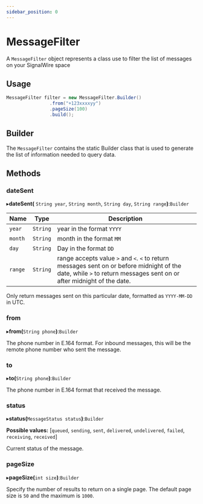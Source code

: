 ```yaml
---
sidebar_position: 0
---
```


# MessageFilter

A `MessageFilter` object represents a class use to filter the list of messages on your SignalWire space

## Usage

```java
MessageFilter filter = new MessageFilter.Builder()
                .from("+123xxxxyy")
                .pageSize(100)
                .build();
```

## Builder

The `MessageFilter` contains the static Builder class that is used to generate the list of information needed to query data.

## Methods

### dateSent

▸**dateSent(** `String year`, `String month`, `String day`, `String range`**)**:`Builder`

|Name|Type|Description|
|---|---|---|
|`year`| `String` | year in the format `YYYY` |
|`month`| `String` | month in the format `MM` |
|`day`| `String` | Day in the format `DD` |
| `range` | `String` | range accepts value `>` and `<`. `<` to return messages sent on or before midnight of the date, while `>` to return messages sent on or after midnight of the date.|

Only return messages sent on this particular date, formatted as `YYYY-MM-DD` in UTC.

### from

▸**from(**`String phone`**)**:`Builder`

The phone number in E.164 format. For inbound messages, this will be the remote phone number who sent the message.

### to

▸**to(**`String phone`**)**:`Builder`

The phone number in E.164 format that received the message.

### status

▸**status(**`MessageStatus status`**)**:`Builder`

**Possible values:** [`queued`, `sending`, `sent`, `delivered`, `undelivered`, `failed`, `receiving`, `received`]

Current status of the message.

### pageSize

▸**pageSize(**`int size`**)**:`Builder`

Specify the number of results to return on a single page. The default page size is `50` and the maximum is `1000`.